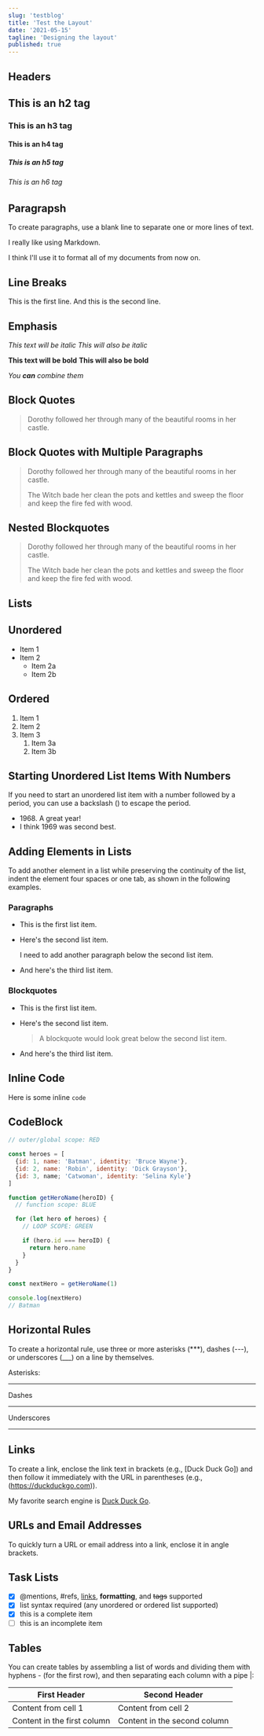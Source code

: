 ```yaml
---
slug: 'testblog'
title: 'Test the Layout'
date: '2021-05-15'
tagline: 'Designing the layout'
published: true
---
```


## Headers

## This is an h2 tag

### This is an h3 tag

#### This is an h4 tag

##### This is an h5 tag

###### This is an h6 tag

## Paragrapsh

To create paragraphs, use a blank line to separate one or more lines of text.

I really like using Markdown.

I think I'll use it to format all of my documents from now on.

## Line Breaks

This is the first line. And this is the second line.

## Emphasis

_This text will be italic_ _This will also be italic_

**This text will be bold** **This will also be bold**

_You **can** combine them_

## Block Quotes

> Dorothy followed her through many of the beautiful rooms in her castle.

## Block Quotes with Multiple Paragraphs

> Dorothy followed her through many of the beautiful rooms in her castle.
>
> The Witch bade her clean the pots and kettles and sweep the floor and keep the
> fire fed with wood.

## Nested Blockquotes

> Dorothy followed her through many of the beautiful rooms in her castle.
>
> The Witch bade her clean the pots and kettles and sweep the floor and keep the
> fire fed with wood.

## Lists

## Unordered

- Item 1
- Item 2
  - Item 2a
  - Item 2b

## Ordered

1. Item 1
1. Item 2
1. Item 3
   1. Item 3a
   1. Item 3b

## Starting Unordered List Items With Numbers

If you need to start an unordered list item with a number followed by a period,
you can use a backslash (\) to escape the period.

- 1968\. A great year!
- I think 1969 was second best.

## Adding Elements in Lists

To add another element in a list while preserving the continuity of the list,
indent the element four spaces or one tab, as shown in the following examples.

### Paragraphs

- This is the first list item.
- Here's the second list item.

  I need to add another paragraph below the second list item.

- And here's the third list item.

### Blockquotes

- This is the first list item.
- Here's the second list item.

  > A blockquote would look great below the second list item.

- And here's the third list item.

## Inline Code

Here is some inline `code`

## CodeBlock

```javascript
// outer/global scope: RED

const heroes = [
  {id: 1, name: 'Batman', identity: 'Bruce Wayne'},
  {id: 2, name: 'Robin', identity: 'Dick Grayson'},
  {id: 3, name; 'Catwoman', identity: 'Selina Kyle'}
]

function getHeroName(heroID) {
  // function scope: BLUE

  for (let hero of heroes) {
    // LOOP SCOPE: GREEN

    if (hero.id === heroID) {
      return hero.name
    }
  }
}

const nextHero = getHeroName(1)

console.log(nextHero)
// Batman
```

## Horizontal Rules

To create a horizontal rule, use three or more asterisks (\*\*\*), dashes (---),
or underscores (\_\_\_) on a line by themselves.

Asterisks:

---

Dashes

---

Underscores

---

## Links

To create a link, enclose the link text in brackets (e.g., [Duck Duck Go]) and
then follow it immediately with the URL in parentheses (e.g.,
(https://duckduckgo.com)).

My favorite search engine is [Duck Duck Go](https://duckduckgo.com).

## URLs and Email Addresses

To quickly turn a URL or email address into a link, enclose it in angle
brackets.

## Task Lists

- [x] @mentions, #refs, [links](https://duckduckgo.com), **formatting**, and <del>tags</del> supported
- [x] list syntax required (any unordered or ordered list supported)
- [x] this is a complete item
- [ ] this is an incomplete item

## Tables

You can create tables by assembling a list of words and dividing them with
hyphens - (for the first row), and then separating each column with a pipe |:

| First Header                | Second Header                |
| --------------------------- | ---------------------------- |
| Content from cell 1         | Content from cell 2          |
| Content in the first column | Content in the second column |
